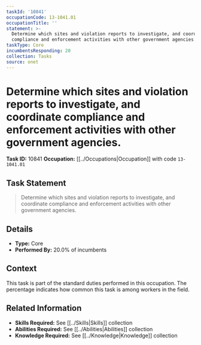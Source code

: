 ```yaml
---
taskId: '10841'
occupationCode: 13-1041.01
occupationTitle: ''
statement: >-
  Determine which sites and violation reports to investigate, and coordinate
  compliance and enforcement activities with other government agencies.
taskType: Core
incumbentsResponding: 20
collection: Tasks
source: onet
---
```

# Determine which sites and violation reports to investigate, and coordinate compliance and enforcement activities with other government agencies.

**Task ID:** 10841
**Occupation:** [[../Occupations|Occupation]] with code `13-1041.01`

## Task Statement

> Determine which sites and violation reports to investigate, and coordinate compliance and enforcement activities with other government agencies.

## Details

- **Type:** Core
- **Performed By:** 20.0% of incumbents

## Context

This task is part of the standard duties performed in this occupation. The percentage indicates how common this task is among workers in the field.

## Related Information

- **Skills Required:** See [[../Skills|Skills]] collection
- **Abilities Required:** See [[../Abilities|Abilities]] collection
- **Knowledge Required:** See [[../Knowledge|Knowledge]] collection
